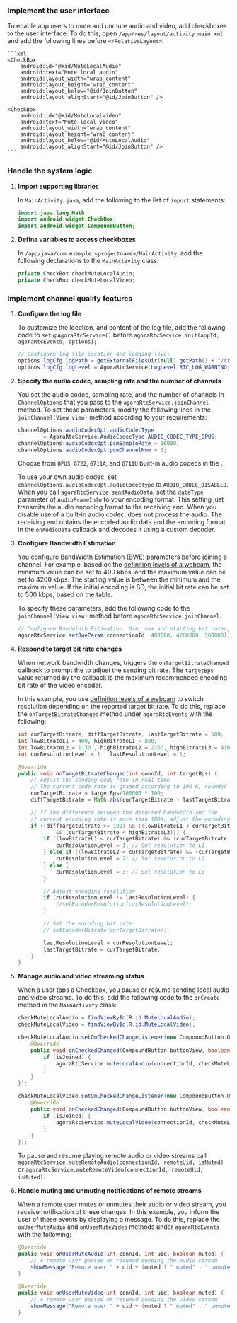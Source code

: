 <PlatformWrapper platform="android">

### Implement the user interface

To enable app users to mute and unmute audio and video, add checkboxes to the user interface. To do this, open `/app/res/layout/activity_main.xml` and add the following lines before `</RelativeLayout>`:

    ```xml
    <CheckBox
        android:id="@+id/MuteLocalAudio"
        android:text="Mute local audio"
        android:layout_width="wrap_content"
        android:layout_height="wrap_content"
        android:layout_below="@id/JoinButton"
        android:layout_alignStart="@id/JoinButton" />

    <CheckBox
        android:id="@+id/MuteLocalVideo"
        android:text="Mute local video"
        android:layout_width="wrap_content"
        android:layout_height="wrap_content"
        android:layout_below="@id/MuteLocalAudio"
        android:layout_alignStart="@id/JoinButton" />
    ```

### Handle the system logic

1. **Import supporting libraries**

    In `MainActivity.java`, add the following to the list of `import` statements:

    ```java
    import java.lang.Math;
    import android.widget.CheckBox;
    import android.widget.CompoundButton;
    ```

1. **Define variables to access checkboxes**

    In `/app/java/com.example.<projectname>/MainActivity`, add the following declarations to the `MainActivity` class:

    ```java
    private CheckBox checkMuteLocalAudio;
    private CheckBox checkMuteLocalVideo;
    ```

### Implement channel quality features

1. **Configure the <Vpd k="SDK" /> log file**

    To customize the location, and content of the log file, add the following code to `setupAgoraRtcService()` before `agoraRtcService.init(appId, agoraRtcEvents, options);`

    ```java
    // Configure log file location and logging level
    options.logCfg.logPath = getExternalFilesDir(null).getPath() + "/rtsalog";
    options.logCfg.logLevel = AgoraRtcService.LogLevel.RTC_LOG_WARNING;
    ```

1. **Specify the audio codec, sampling rate and the number of channels**

    You set the audio codec, sampling rate, and the number of channels in `ChannelOptions` that you pass to the `agoraRtcService.joinChannel` method. To set these parameters, modify the following lines in the `joinChannel(View view)` method according to your requirements:

    ```java
    channelOptions.audioCodecOpt.audioCodecType
            = AgoraRtcService.AudioCodecType.AUDIO_CODEC_TYPE_OPUS;
    channelOptions.audioCodecOpt.pcmSampleRate = 16000;
    channelOptions.audioCodecOpt.pcmChannelNum = 1;
    ```
  
    Choose from `OPUS`, `G722`, `G711A`, and `G711U` built-in audio codecs in the <Vpd k="SDK" />. 
    
    To use your own audio codec, set `channelOptions.audioCodecOpt.audioCodecType` to `AUDIO_CODEC_DISABLED`. When you call `agoraRtcService.sendAudioData`, set the `dataType` parameter of `AudioFrameInfo` to your encoding format. This setting just transmits the audio encoding format to the receiving end. When you disable use of a built-in audio codec, <Vpd k="SDK" /> does not process the audio. The receiving end obtains the encoded audio data and the encoding format in the `onAudioData` callback and decodes it using a custom decoder.
    
1. **Configure Bandwidth Estimation**  

    You configure BandWidth Estimation (BWE) parameters before joining a channel. For example, based on the [definition levels of a webcam](#definition-levels-of-a-webcam), the minimum value can be set to 400 kbps, and the maximum value can be set to 4200 kbps. The starting value is between the minimum and the maximum value. If the initial encoding is SD, the initial bit rate can be set to 500 kbps, based on the table.

    To specify these parameters, add the following code to the `joinChannel(View view)` method before `agoraRtcService.joinChannel`.
    
    ```java
    // Configure Bandwidth Estimation. Min, max and starting bit rates, in bps
    agoraRtcService.setBweParam(connectionId, 400000, 4200000, 500000);
    ```

1. **Respond to target bit rate changes**

    When network bandwidth changes, <Vpd k="SDK"/> triggers the `onTargetBitrateChanged` callback to prompt the <Vpl k="CLIENT"/> to adjust the sending bit rate. The `targetBps` value returned by the callback is the maximum recommended encoding bit rate of the video encoder.

    In this example, you use [definition levels of a webcam](#definition-levels-of-a-webcam) to switch resolution depending on the reported target bit rate. To do this, replace the `onTargetBitrateChanged` method under `agoraRtcEvents` with the following:

    ```java
    int curTargetBitrate, diffTargetBitrate, lastTargetBitrate = 500;
    int lowBitrateL1 = 400, highBitrateL1 = 800;
    int lowBitrateL2 = 1130 , highBitrateL2 = 2260, highBitrateL3 = 4160;
    int curResolutionLevel = 1 , lastResolutionLevel = 1;

    @Override
    public void onTargetBitrateChanged(int connId, int targetBps) {
        // Adjust the sending code rate in real time
        // The current code rate is graded according to 100 K, rounded down
        curTargetBitrate = targetBps/100000 * 100;
        diffTargetBitrate = Math.abs(curTargetBitrate - lastTargetBitrate);

        // If the difference between the detected bandwidth and the
        // current encoding rate is more than 100K, adjust the encoding parameters
        if ((diffTargetBitrate >= 100) && ((lowBitrateL1 < curTargetBitrate)
                && (curTargetBitrate < highBitrateL3))) {
            if ((lowBitrateL1 < curTargetBitrate) && (curTargetBitrate < highBitrateL1)) {
                curResolutionLevel = 1; // Set resolution to L1
            } else if ((lowBitrateL2 < curTargetBitrate) && (curTargetBitrate < highBitrateL2)) {
                curResolutionLevel = 2; // Set resolution to L2
            } else {
                curResolutionLevel = 3; // Set resolution to L3
            }

            // Adjust encoding resolution
            if (curResolutionLevel != lastResolutionLevel) {
                //setEncoderResolution(curResolutionLevel);
            }

            // Set the encoding bit rate
            // setEncoderBitrate(curTargetBitrate);

            lastResolutionLevel = curResolutionLevel;
            lastTargetBitrate = curTargetBitrate;
        }
    }
    ```

1. **Manage audio and video streaming status**

    When a user taps a Checkbox, you pause or resume sending local audio and video streams. To do this, add the following code to the `onCreate` method in the `MainActivity` class:
    
    ```java
    checkMuteLocalAudio = findViewById(R.id.MuteLocalAudio);
    checkMuteLocalVideo = findViewById(R.id.MuteLocalVideo);

    checkMuteLocalAudio.setOnCheckedChangeListener(new CompoundButton.OnCheckedChangeListener() {
        @Override
        public void onCheckedChanged(CompoundButton buttonView, boolean isChecked) {
            if (isJoined) {
                agoraRtcService.muteLocalAudio(connectionId, checkMuteLocalAudio.isChecked());
            }
        }
    });

    checkMuteLocalVideo.setOnCheckedChangeListener(new CompoundButton.OnCheckedChangeListener() {
        @Override
        public void onCheckedChanged(CompoundButton buttonView, boolean isChecked) {
            if (isJoined) {
                agoraRtcService.muteLocalVideo(connectionId, checkMuteLocalVideo.isChecked());
            }
        }
    });
    ```
    To pause and resume playing remote audio or video streams call `agoraRtcService.muteRemoteAudio(connectionId, remoteUid, isMuted)` or `agoraRtcService.muteRemoteVideo(connectionId, remoteUid, isMuted)`.

1. **Handle muting and unmuting notifications of remote streams**

    When a remote user mutes or unmutes their audio or video stream, you receive notification of these changes. In this example, you inform the user of these events by displaying a message. To do this, replace the `onUserMuteAudio` and `onUserMuteVideo` methods under `agoraRtcEvents` with the following:

    ```java
    @Override
    public void onUserMuteAudio(int connId, int uid, boolean muted) {
        // A remote user paused or resumed sending the audio stream
        showMessage("Remote user " + uid + (muted ? " muted" : " unmuted") + " audio");
    }

    @Override
    public void onUserMuteVideo(int connId, int uid, boolean muted) {
        // A remote user paused or resumed sending the video stream
        showMessage("Remote user " + uid + (muted ? " muted" : " unmuted") + " video");
    }
    ```

</PlatformWrapper>